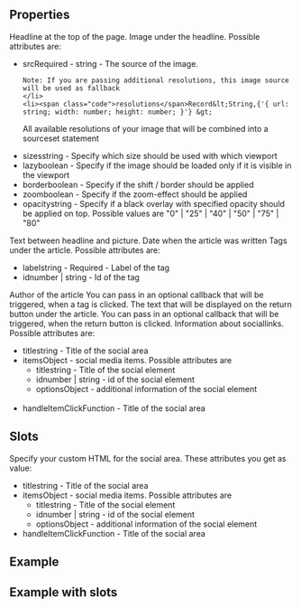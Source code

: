 
<Meta
  title="NewsDetail"
  subtitle="NewsDetail is a detailed view of a news and offers the user a variety of information."
/>

## Properties

<PropsTable>
  <PropsTableRow value="headline" type="String" required>
    Headline at the top of the page.
  </PropsTableRow>
  <PropsTableRow value="image" type="Object" required>
    Image under the headline.
    Possible attributes are:
    <ul>
    <li><span class="code">src</span>Required - string -  The source of the image.
    
    Note: If you are passing additional resolutions, this image source will be used as fallback
    </li>
    <li><span class="code">resolutions</span>Record&lt;String,{'{ url: string; width: number; height: number; }'} &gt;  
   All available resolutions of your image that will be combined into a sourceset statement</li>
    <li><span class="code">sizes</span>string - Specify which size should be used with which viewport</li>
    <li><span class="code">lazy</span>boolean - Specify if the image should be loaded only if it is visible in the viewport</li>
    <li><span class="code">border</span>boolean - Specify if the shift / border should be applied</li>
    <li><span class="code">zoom</span>boolean - Specify if the zoom-effect should be applied</li>
    <li><span class="code">opacity</span>string - Specify if a black overlay with specified opacity should be applied on top. Possible values are "0" | "25" | "40" | "50" | "75" | "80"</li>
    </ul>
  </PropsTableRow>
  <PropsTableRow value="teaser" type="String">
    Text between headline and picture.
  </PropsTableRow>
  <PropsTableRow value="date" type="String">
      Date when the article was written
  </PropsTableRow>
  <PropsTableRow value="tags" type="Array">
      Tags under the article. Possible attributes are:
      <ul>
        <li><span class="code">label</span>string - Required - Label of the tag</li>
        <li><span class="code">id</span>number | string -  Id of the tag</li>
      </ul>
  </PropsTableRow>
  <PropsTableRow value="author" type="String">
    Author of the article
  </PropsTableRow>
  <PropsTableRow value="handleTagClick" type="Function">
      You can pass in an optional callback that will be triggered, when a tag
      is clicked.
    </PropsTableRow>
  <PropsTableRow value="returnText" type="String">
    The text that will be displayed on the return button under the article.
  </PropsTableRow>
  <PropsTableRow value="handleReturnClick" type="Function">
        You can pass in an optional callback that will be triggered, when the return button
            is clicked.
  </PropsTableRow>
  <PropsTableRow value="social" type="Object">
    Information about sociallinks. Possible attributes are:
    <ul>
          <li><span class="code">title</span>string - Title of the social area</li>
          <li><span class="code">items</span>Object - social media items. Possible attributes are
            <ul>
              <li><span class="code">title</span>string - Title of the social element</li>
              <li><span class="code">id</span>number | string - id of the social element</li>
              <li><span class="code">options</span>Object - additional information of the social element</li>
            </ul>            
          </li>
          <li><span class="code">handleItemClick</span>Function - Title of the social area</li>
    </ul>
  </PropsTableRow>
</PropsTable>

## Slots

<SlotsTable>
  <SlotsTableRow value="social" prop="SocialArea">
    Specify your custom HTML for the social area. These attributes you get as value:
    <ul>
          <li><span class="code">title</span>string - Title of the social area</li>
          <li><span class="code">items</span>Object - social media items. Possible attributes are
            <ul>
              <li><span class="code">title</span>string - Title of the social element</li>
              <li><span class="code">id</span>number | string - id of the social element</li>
              <li><span class="code">options</span>Object - additional information of the social element</li>
            </ul>            
          </li>
          <li><span class="code">handleItemClick</span>Function - Title of the social area</li>
    </ul>
  </SlotsTableRow>
</SlotsTable>


## Example

<ExampleLoader example="NewsDetail.tsx" />

## Example with slots

<ExampleLoader example="NewsDetail.slots.tsx" />